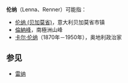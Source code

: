 '''伦纳'''（Lenna、Renner）可能指：

*[[伦纳_(贝加莫省)|伦纳 (贝加莫省)]]，意大利贝加莫省市镇
*[[倫納峰|倫納峰]]，南極洲山峰
*[[卡尔·伦纳|卡尔·伦纳]]（1870年－1950年），奥地利政治家

==参见==
*[[雷纳|雷纳]]

{{Disambig|L|Cat=二字消歧义}}